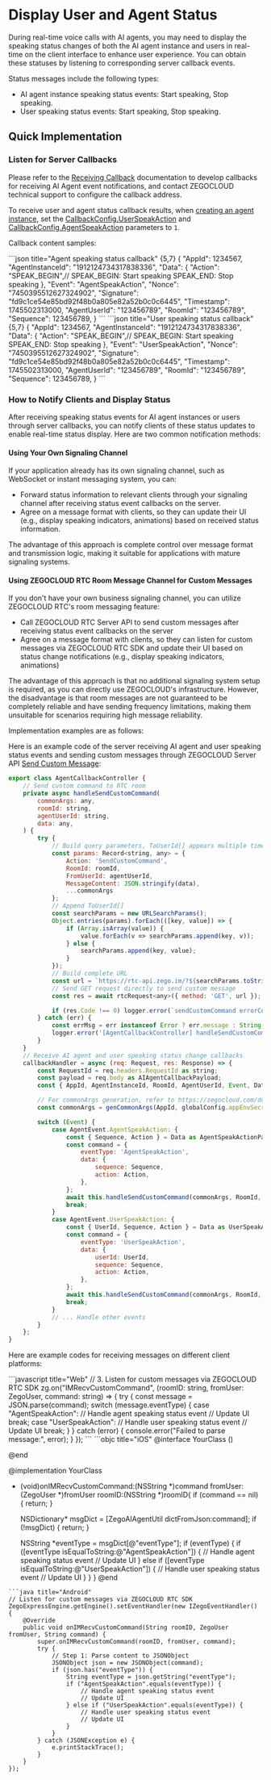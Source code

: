 # Display User and Agent Status

During real-time voice calls with AI agents, you may need to display the speaking status changes of both the AI agent instance and users in real-time on the client interface to enhance user experience. You can obtain these statuses by listening to corresponding server callback events.

Status messages include the following types:

- AI agent instance speaking status events: Start speaking, Stop speaking.
- User speaking status events: Start speaking, Stop speaking.

## Quick Implementation

### Listen for Server Callbacks

Please refer to the [Receiving Callback](./../callbacks/receiving-callback.mdx) documentation to develop callbacks for receiving AI Agent event notifications, and contact ZEGOCLOUD technical support to configure the callback address.

<Note title="Note">

To receive user and agent status callback results, when [creating an agent instance](./../api-reference/agent-instance-management/create-agent-instance.mdx), set the [CallbackConfig.UserSpeakAction](./../api-reference/agent-instance-management/create-agent-instance.mdx#callbackconfig) and [CallbackConfig.AgentSpeakAction](./../api-reference/agent-instance-management/create-agent-instance.mdx#callbackconfig) parameters to `1`.

</Note>

Callback content samples:

<CodeGroup>
```json title="Agent speaking status callback" {5,7}
{
    "AppId": 1234567,
    "AgentInstanceId": "1912124734317838336",
    "Data": {
        "Action": "SPEAK_BEGIN",// SPEAK_BEGIN: Start speaking SPEAK_END: Stop speaking
    },
    "Event": "AgentSpeakAction",
    "Nonce": "7450395512627324902",
    "Signature": "fd9c1ce54e85bd92f48b0a805e82a52b0c0c6445",
    "Timestamp": 1745502313000,
    "AgentUserId": "123456789",
    "RoomId": "123456789",
    "Sequence": 123456789,
}
```
```json title="User speaking status callback" {5,7}
{
    "AppId": 1234567,
    "AgentInstanceId": "1912124734317838336",
    "Data": {
        "Action": "SPEAK_BEGIN",// SPEAK_BEGIN: Start speaking SPEAK_END: Stop speaking
    },
    "Event": "UserSpeakAction",
    "Nonce": "7450395512627324902",
    "Signature": "fd9c1ce54e85bd92f48b0a805e82a52b0c0c6445",
    "Timestamp": 1745502313000,
    "AgentUserId": "123456789",
    "RoomId": "123456789",
    "Sequence": 123456789,
}
```
</CodeGroup>

### How to Notify Clients and Display Status

After receiving speaking status events for AI agent instances or users through server callbacks, you can notify clients of these status updates to enable real-time status display. Here are two common notification methods:

#### Using Your Own Signaling Channel

If your application already has its own signaling channel, such as WebSocket or instant messaging system, you can:

- Forward status information to relevant clients through your signaling channel after receiving status event callbacks on the server.
- Agree on a message format with clients, so they can update their UI (e.g., display speaking indicators, animations) based on received status information.

The advantage of this approach is complete control over message format and transmission logic, making it suitable for applications with mature signaling systems.

#### Using ZEGOCLOUD RTC Room Message Channel for Custom Messages

If you don't have your own business signaling channel, you can utilize ZEGOCLOUD RTC's room messaging feature:

- Call ZEGOCLOUD RTC Server API to send custom messages after receiving status event callbacks on the server
- Agree on a message format with clients, so they can listen for custom messages via ZEGOCLOUD RTC SDK and update their UI based on status change notifications (e.g., display speaking indicators, animations)

The advantage of this approach is that no additional signaling system setup is required, as you can directly use ZEGOCLOUD's infrastructure. However, the disadvantage is that room messages are not guaranteed to be completely reliable and have sending frequency limitations, making them unsuitable for scenarios requiring high message reliability.


Implementation examples are as follows:
<Tabs>
<Tab title="Server">

Here is an example code of the server receiving AI agent and user speaking status events and sending custom messages through ZEGOCLOUD Server API [Send Custom Message](https://docs.zegocloud.com/article/9784):


```javascript {27-30,47-72}
export class AgentCallbackController {
    // Send custom command to RTC room
    private async handleSendCustomCommand(
        commonArgs: any,
        roomId: string,
        agentUserId: string,
        data: any,
    ) {
        try {
            // Build query parameters, ToUserId[] appears multiple times as an array
            const params: Record<string, any> = {
                Action: 'SendCustomCommand',
                RoomId: roomId,
                FromUserId: agentUserId,
                MessageContent: JSON.stringify(data),
                ...commonArgs
            };
            // Append ToUserId[]
            const searchParams = new URLSearchParams();
            Object.entries(params).forEach(([key, value]) => {
                if (Array.isArray(value)) {
                    value.forEach(v => searchParams.append(key, v));
                } else {
                    searchParams.append(key, value);
                }
            });
            // Build complete URL
            const url = `https://rtc-api.zego.im/?${searchParams.toString()}`;
            // Send GET request directly to send custom message
            const res = await rtcRequest<any>({ method: 'GET', url });

            if (res.Code !== 0) logger.error(`sendCustomCommand errorCode: ${res.Code}, errorMessage: ${res.Message}`);
        } catch (err) {
            const errMsg = err instanceof Error ? err.message : String(err);
            logger.error('[AgentCallbackController] handleSendCustomCommand error:' + errMsg);
        }
    }
    // Receive AI agent and user speaking status change callbacks
    callbackHandler = async (req: Request, res: Response) => {
        const RequestId = req.headers.RequestId as string;
        const payload = req.body as AIAgentCallbackPayload;
        const { AppId, AgentInstanceId, RoomId, AgentUserId, Event, Data } = payload;

        // For commonArgs generation, refer to https://zegocloud.com/docs/article/19456#3
        const commonArgs = genCommonArgs(AppId, globalConfig.appEnvSecretMap[AppId]);

        switch (Event) {
            case AgentEvent.AgentSpeakAction: {
                const { Sequence, Action } = Data as AgentSpeakActionPayload;
                const command = {
                    eventType: 'AgentSpeakAction',
                    data: {
                        sequence: Sequence,
                        action: Action,
                    },
                };
                await this.handleSendCustomCommand(commonArgs, RoomId, AgentInstanceId, command);
                break;
            }
            case AgentEvent.UserSpeakAction: {
                const { UserId, Sequence, Action } = Data as UserSpeakActionPayload;
                const command = {
                    eventType: 'UserSpeakAction',
                    data: {
                        userId: UserId,
                        sequence: Sequence,
                        action: Action,
                    },
                };
                await this.handleSendCustomCommand(commonArgs, RoomId, AgentInstanceId, command);
                break;
            }
            // ... Handle other events
        }
    };
}
```

</Tab>
<Tab title="Client">

Here are example codes for receiving messages on different client platforms:

<CodeGroup>
```javascript title="Web"
// 3. Listen for custom messages via ZEGOCLOUD RTC SDK
    zg.on("IMRecvCustomCommand", (roomID: string, fromUser: ZegoUser, command: string) => {
      try {
        const message = JSON.parse(command);
        switch (message.eventType) {
          case "AgentSpeakAction":
            // Handle agent speaking status event
            // Update UI
            break;
          case "UserSpeakAction":
            // Handle user speaking status event
            // Update UI
            break;
        }
      } catch (error) {
        console.error("Failed to parse message:", error);
      }
    });
```
```objc title="iOS"
@interface YourClass () <ZegoEventHandler>

@end

@implementation YourClass

- (void)onIMRecvCustomCommand:(NSString *)command
                     fromUser:(ZegoUser *)fromUser
                       roomID:(NSString *)roomID{
    if (command == nil) {
        return;
    }

    NSDictionary* msgDict = [ZegoAIAgentUtil dictFromJson:command];
    if (!msgDict) {
        return;
    }

    NSString *eventType = msgDict[@"eventType"];
    if (eventType) {
        if ([eventType isEqualToString:@"AgentSpeakAction"]) {
            // Handle agent speaking status event
            // Update UI
        } else if ([eventType isEqualToString:@"UserSpeakAction"]) {
            // Handle user speaking status event
            // Update UI
        }
    }
}
@end
```
```java title="Android"
// Listen for custom messages via ZEGOCLOUD RTC SDK
ZegoExpressEngine.getEngine().setEventHandler(new IZegoEventHandler() {
    @Override
    public void onIMRecvCustomCommand(String roomID, ZegoUser fromUser, String command) {
        super.onIMRecvCustomCommand(roomID, fromUser, command);
        try {
            // Step 1: Parse content to JSONObject
            JSONObject json = new JSONObject(command);
            if (json.has("eventType")) {
                String eventType = json.getString("eventType");
                if ("AgentSpeakAction".equals(eventType)) {
                    // Handle agent speaking status event
                    // Update UI
                } else if ("UserSpeakAction".equals(eventType)) {
                    // Handle user speaking status event
                    // Update UI
                }
            }
        } catch (JSONException e) {
            e.printStackTrace();
        }
    }
});
```
</CodeGroup>

</Tab>
</Tabs>